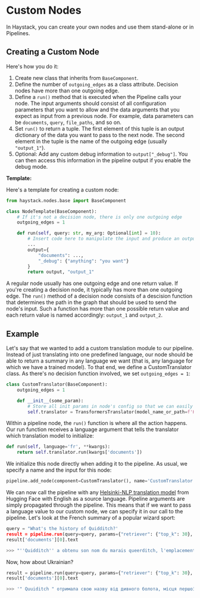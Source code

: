 # Custom Nodes

In Haystack, you can create your own nodes and use them stand-alone or in Pipelines.

## Creating a Custom Node

Here's how you do it:

1. Create new class that inherits from `BaseComponent`.
2. Define the number of `outgoing_edges` as a class attribute. Decision nodes have more than one outgoing edge.
3. Define a `run()` method that is executed when the Pipeline calls your node. The input arguments should consist of all configuration parameters that you want to allow and the data arguments that you expect as input from a previous node. For example, data parameters can be `documents`, `query`, `file_paths`, and so on.
4. Set `run()` to return a tuple. The first element of this tuple is an output dictionary of the data you want to pass to the next node. The second element in the tuple is the name of the outgoing edge (usually `"output_1"`).
5. Optional: Add any custom debug information to `output["_debug"]`. You can then access this information in the pipeline output if you enable the debug mode.

**Template:**

Here's a template for creating a custom node:

``` python
from haystack.nodes.base import BaseComponent

class NodeTemplate(BaseComponent):
    # If it's not a decision node, there is only one outgoing edge
    outgoing_edges = 1

    def run(self, query: str, my_arg: Optional[int] = 10):
        # Insert code here to manipulate the input and produce an output dictionary
        ...
        output={
            "documents": ...,
            "_debug": {"anything": "you want"}
        }
        return output, "output_1"
```

A regular node usually has one outgoing edge and one return value. If you're creating a decision node, it typically has more than one outgoing edge. The `run()` method of a decision node consists of a descision function that determines the path in the graph that should be used to send the node's input. 
Such a function has more than one possible return value and each return value is named accordingly: `output_1` and `output_2`.


## Example

Let's say that we wanted to add a custom translation module to our pipeline.
Instead of just translating into one predefined language, our node should be able to return a summary in any language we want (that is, any language for which we have a trained model).
To that end, we define a CustomTranslator class. As there's no decision function involved, we set `outgoing_edges = 1`:

``` python
class CustomTranslator(BaseComponent):
    outgoing_edges = 1

    def __init__(some_param):
        # Store all init params in node's config so that we can easily save and load it via YAML
        self.translator = TransformersTranslator(model_name_or_path=f'Helsinki-NLP/opus-mt-en-{language}')

```

Within a pipeline node, the `run()` function is where all the action happens. Our run function receives a language argument that tells the translator which translation model to initialize:

``` python
def run(self, language='fr', **kwargs):
    return self.translator.run(kwargs['documents'])
```

We initialize this node directly when adding it to the pipeline. As usual, we specify a name and the input for this node:

``` python
pipeline.add_node(component=CustomTranslator(), name='CustomTranslator', inputs=['Summarizer'])
```

We can now call the pipeline with any [Helsinki-NLP translation model](https://huggingface.co/models?search=helsinki-nlp/opus-mt-en-) from Hugging Face with English as a source language.
Pipeline arguments are simply propagated through the pipeline.
This means that if we want to pass a language value to our custom node, we can specify it in our call to the pipeline.
Let's look at the French summary of a popular wizard sport:

``` python
query = "What's the history of Quidditch?'
result = pipeline.run(query=query, params={"retriever": {"top_k": 30}, "ranker": {"top_k": 20}, "language": "fr"})
result['documents'][0].text

>>> "''Quidditch'' a obtenu son nom du marais queerditch, l'emplacement du premier jeu enregistré. le jeu a été basé sur un jeu joué par une sorcière au 11ème siècle. un snitch d'or a été introduit à la suite d'un jeu 1269 joué en kent. on pense qu'une version balai du jeu peut avoir inspiré le mouvement du jeu moderne 'harlem shuffle'"
```

Now, how about Ukrainian?

``` python
result = pipeline.run(query=query, params={"retriever": {"top_k": 30}, "ranker": {"top_k": 30}, "language": "uk"})
result['documents'][0].text

>>> '" Quuiditch " отримала свою назву від дивного болота, місця першої в історії записаної гри. Гру було засновано на грі, яку грала відьма у XI столітті. Золотий стукач було введено у гру 1269 гри в кенті. Вважається, що версія мітла у грі, можливо, надихнула сучасну гру на " заплутування " move " гри'
```

